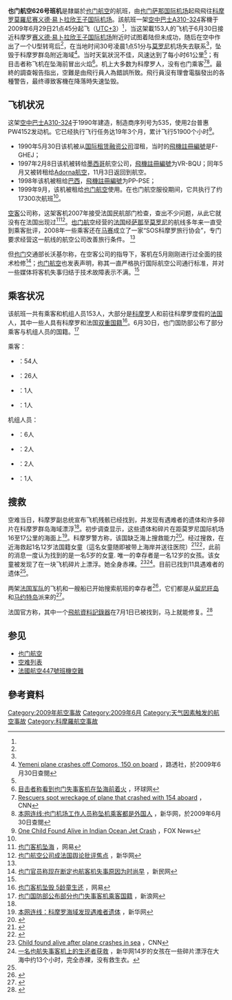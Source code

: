 {{noteTA
|T=zh-hans:也门航空626号班机空难; zh-hk:也門航空626號班機空難; zh-tw:葉門航空626號班機空難; 
|1=zh-hans:也门; zh-hk:也門; zh-tw:葉門; 
|2=zh-hans:科摩罗; zh-hk:科摩羅; zh-tw:葛摩; 
|3=zh-hans:空客; zh-hk:空客; zh-tw:空巴; 
}}

{{Infobox Airliner accident|
name=也门航空626号班机|
Crash image=Yemenia A310-300 7O-ADJ CDG 2005-7-2.png|
Image caption=失事客机（2005年摄于[[巴黎夏尔·戴高乐机场|巴黎夏尔·戴高乐机场]]）|
Date=2009年6月30日|
Type=人為錯誤導致失速|
Site=[[科摩罗群岛|科摩罗群岛]]附近 |
Coordinates={{Coord|11|18|59.34|S|43|19|37.15|E|region:KM_type:event|display=inline,title}}|
Fatalities=152|
Aircraft Type=[[空中客车A310|空中巴士A310-324]] |
Origin={{YEM}}[[萨那国际机场|萨那国际机场]] |
Destination={{COM}}[[莫羅尼|莫羅尼]][[赛义德·易卜拉欣王子国际机场|赛义德·易卜拉欣王子国际机场]] |
Operator=[[也门航空|也门航空]] |
Tail Number=7O-ADJ|
Passengers=142<ref name="chinanews1">[http://www.chinanews.com.cn/gj/gj-zd/news/2009/06-30/1755421.shtml 载153人也门航空客机印度洋失事 已发现幸存者] {{Wayback|url=http://www.chinanews.com.cn/gj/gj-zd/news/2009/06-30/1755421.shtml |date=20150606041312 }}，中国新闻网，2009年6月30日。</ref>|
Crew=11<ref name="chinanews1" />|
Survivors=1|
}}

'''也门航空626号班机'''是隸屬於[[也门航空|也门航空]]的航班，由[[也门|也门]][[萨那国际机场|萨那国际机场]]起飛飛往[[科摩罗|科摩罗]][[莫羅尼|莫羅尼]][[赛义德·易卜拉欣王子国际机场|赛义德·易卜拉欣王子国际机场]]。該航班一架[[空中巴士A310|空中巴士A310-324]]客機于2009年6月29日21点45分起飞（[[UTC+3|UTC+3]]）<ref name="XINHUA" />，当这架載153人的飞机于6月30日接近科摩罗[[赛义德·易卜拉欣王子国际机场|赛义德·易卜拉欣王子国际机场]]附近时试图着陆但未成功，随后在空中作出了一个U型转弯后<ref name="CNN" />，在当地时间30号凌晨1点51分与[[莫罗尼|莫罗尼]]机场失去联系<ref name="XINHUA" />，坠毁于科摩罗群岛附近海域<ref>[http://www.reuters.com/article/newsOne/idUSTRE55T03R20090630  Yemeni plane crashes off Comoros, 150 on board] {{Wayback|url=http://www.reuters.com/article/newsOne/idUSTRE55T03R20090630 |date=20200916072050 }}，路透社，於2009年6月30日查閱</ref>。当时天氣狀況不佳，风速达到了每小时61公里<ref name="XINHUA" />；有目击者称飞机在坠海前冒出火焰<ref>[http://world.huanqiu.com/roll/2009-07/502705.html  目击者称看到也门失事客机在坠海前着火] {{Wayback|url=http://world.huanqiu.com/roll/2009-07/502705.html |date=20181210154657 }}，环球网</ref>。机上大多数为科摩罗人，没有也门乘客<ref name="CNN">[http://edition.cnn.com/2009/WORLD/meast/06/29/yemen.plane.crash/index.html  Rescuers spot wreckage of plane that crashed with 154 aboard] {{Wayback|url=http://edition.cnn.com/2009/WORLD/meast/06/29/yemen.plane.crash/index.html |date=20201109012601 }}，CNN</ref><ref>[http://news.xinhuanet.com/world/2009-06/30/content_11626348.htm  本网连线:也门机场工作人员称坠机乘客都是外国人] {{Wayback|url=http://news.xinhuanet.com/world/2009-06/30/content_11626348.htm |date=20150218111236 }}，新华网，於2009年6月30日查閱</ref>。最終的調查報告指出，空難是由飛行員人為錯誤所致。飛行員沒有理會電腦發出的各種警告，最终導致客機在降落時失速坠毁。

== 飞机状况 ==
这架[[空中巴士A310|空中巴士A310-324]]于1990年建造，制造商序列号为535，使用2台普惠PW4152发动机。它已经执行飞行任务达19年3个月，累计飞行51900个小时<ref>[http://www.foxnews.com/story/0,2933,529499,00.html One Child Found Alive in Indian Ocean Jet Crash] {{Wayback|url=http://www.foxnews.com/story/0,2933,529499,00.html |date=20090704060829 }}，FOX News</ref>。
* 1990年5月30日该机被{{tsl|en|Air Liberté|法国自由航空}}从[[國際租賃財務公司|国际租赁融资公司]]湿租，当时的[[飛機註冊編號|飛機註冊編號]]是F-GHEJ；
* 1997年2月8日该机被转给[[墨西哥|墨西哥]]{{tsl|en|Aerocancun|Aerocancun}}航空公司，[[飛機註冊編號|飛機註冊編號]]为VR-BQU；同年5月又被转租给[[Adorna航空|Adorna航空]]，11月3日返回到{{tsl|en|Aerocancun|Aerocancun}}航空。
* 1998年该机被租给[[巴西|巴西]]{{tsl|en|Passaredo Transportes Aéreos|Passaredo航空运输公司}}，[[飛機註冊編號|飛機註冊編號]]为PP-PSE；
* 1999年9月，该机被租给[[也门航空|也门航空]]使用。在也门航空服役期间，它共执行了约17300次航班<ref name="CNN2" />。
[[空客|空客]]公司称，这架客机2007年接受法国民航部门检查，查出不少问题，从此它就没有在法国出现过<ref>[http://news.163.com/09/0701/07/5D4B4H2V000120GR.html 也门客机坠海] {{Wayback|url=http://news.163.com/09/0701/07/5D4B4H2V000120GR.html |date=20190221150414 }}，网易</ref><ref name="XINHUA3">[http://news.xinhuanet.com/world/2009-07/01/content_11633024.htm 也门航空公司成法国舆论批评焦点] {{Wayback|url=http://news.xinhuanet.com/world/2009-07/01/content_11633024.htm |date=20130313170941 }}，新华网</ref>。[[也门航空|也门航空]]经营的[[法国|法国]]经[[萨那|萨那]]至[[莫罗尼|莫罗尼]]的航线多年来一直受到乘客批评，2008年一些乘客还在[[马赛|马赛]]成立了一家“SOS科摩罗旅行协会”，专门要求经营这一航线的航空公司改善旅行条件。 <ref name="XINHUA3" />

但[[也门|也门]]交通部长沃基尔称，在空客公司的指导下，客机在5月刚刚进行过全面的技术检修<ref>[http://news.xinmin.cn/world/2009/07/01/2170878.html 也门官员称现在断定也航客机失事原因为时尚早] {{Wayback|url=http://news.xinmin.cn/world/2009/07/01/2170878.html |date=20160304193725 }}，新民网</ref>；[[也门航空|也门航空]]也发表声明，称其一直严格执行国际航空公司通行标准，并对一些媒体将客机失事归结于技术故障表示不满。<ref name="XINHUA3" />

== 乘客状况 ==
该航班一共有乘客和机组人员153人，大部分是[[科摩罗|科摩罗]]人和前往科摩罗度假的[[法国|法国]]人，其中一些人具有科摩罗和法国[[双重国籍|双重国籍]]<ref>[http://news.163.com/09/0701/08/5D4FL02Q000120GR.html 也门客机坠毁 5龄童生还] {{Wayback|url=http://news.163.com/09/0701/08/5D4FL02Q000120GR.html |date=20190221150414 }}，网易</ref>。6月30日，也门国防部公布了部分乘客与机组人员的国籍。<ref>[http://news.sina.com.cn/w/2009-06-30/203818125492.shtml 也门国防部公布部分也门失事客机乘客国籍] {{Wayback|url=http://news.sina.com.cn/w/2009-06-30/203818125492.shtml |date=20160304104735 }}，新浪网</ref>

乘客：
* {{COM}}：54人
* {{FRA}}：26人
* {{PLE}}：1人
* {{CAN}}：1人

机组人员：
* {{YEM}}：6人
* {{MAR}}：2人
* {{ETH}}：2人
* {{INA}}：1人
== 搜救 ==
空难当日，科摩罗副总统宣布飞机残骸已经找到，并发现有遇难者的遗体和许多碎片在科摩罗群岛海域漂浮<ref name="CNN" />。初步调查显示，这些遗体和碎片在距莫罗尼国际机场16至17公里的海面上<ref name="XINHUA">[http://news.xinhuanet.com/world/2009-06/30/content_11627093.htm   本网连线：科摩罗海域发现遇难者遗体] {{Wayback|url=http://news.xinhuanet.com/world/2009-06/30/content_11627093.htm |date=20100130082942 }}，新华网</ref>。科摩罗警方称，该国缺乏海上搜救能力<ref>{{Cite web |url=http://www.nytimes.com/2009/06/30/world/africa/30yemen.html |work=The New York Times |title=Jet Goes Down in Indian Ocean With 153 Aboard |accessdate=2009-07-01 |date=2009-06-30 |archive-date=2020-11-09 |archive-url=https://web.archive.org/web/20201109034334/http://www.nytimes.com/2009/06/30/world/africa/30yemen.html |dead-url=no }}</ref>。经过搜救，在近海救起1名12岁法国籍女童（這名女童随即被带上海岸并送往医院）<ref>{{Cite web |url=http://news.sina.com.cn/w/2009-07-01/075718129477.shtml |title=也门航班空难12岁女孩生还 新浪网 |accessdate=2009-07-01 |archive-date=2018-11-08 |archive-url=https://web.archive.org/web/20181108144448/http://news.sina.com.cn/w/2009-07-01/075718129477.shtml |dead-url=no }}</ref><ref>{{Cite web |url=http://news.xinhuanet.com/world/2009-07/01/content_11632111.htm |title=一名14岁法国少女在也航空难中幸存 新华网. 12岁的女孩在一些碎片漂浮在大海中约13个小时，完全赤裸，没有救生衣。 |accessdate=2009-07-01 |archive-date=2017-02-12 |archive-url=https://web.archive.org/web/20170212222824/http://news.xinhuanet.com/world/2009-07/01/content_11632111.htm |dead-url=no }}</ref>，此前的消息一度认为找到的是一名5岁的女童. 唯一的幸存者是一名12岁的女孩。该女童被发现了在一块飞机碎片上漂浮。她全身赤裸。<ref name="CNN2">[http://edition.cnn.com/2009/WORLD/meast/06/30/yemen.plane.crash/index.html  Child found alive after plane crashes in sea] {{Wayback|url=http://edition.cnn.com/2009/WORLD/meast/06/30/yemen.plane.crash/index.html |date=20201109040359 }}，CNN</ref><ref>[http://news.xinhuanet.com/world/2009-06/30/content_11628310.htm 一名也航失事客机上的生还者获救] {{Wayback|url=http://news.xinhuanet.com/world/2009-06/30/content_11628310.htm |date=20160613170711 }}，新华网14岁的女孩在一些碎片漂浮在大海中约13个小时，完全赤裸，没有救生衣。</ref>。目前已找到11具遇难者的遗体<ref name="XINHUA2" />。 

两架[[法國軍事|法国军队]]的飞机和一艘船已开始搜索航班的幸存者<ref name=bbc>{{Cite web|url=http://news.bbc.co.uk/2/hi/africa/8125664.stm|title=Yemen jet crashes in Indian Ocean|publisher=BBC News|accessdate=2009-07-01|date=2009-06-30|archive-date=2018-07-23|archive-url=https://web.archive.org/web/20180723193743/http://news.bbc.co.uk/2/hi/africa/8125664.stm|dead-url=no}}</ref>，它们都是从[[留尼旺岛|留尼旺岛]]和[[马约特岛|马约特岛]]派来的<ref name="france24">{{Cite web|title=Bodies 'found' from crashed Yemeni airliner|url=http://www.france24.com/en/20090630-yemeni-airways-wreckage-bodies-spotted-comoros-airbus-iy626|publisher=France 24|accessdate=2009-07-01|date=2009-06-30|archive-url=https://web.archive.org/web/20090703065038/http://www.france24.com/en/20090630-yemeni-airways-wreckage-bodies-spotted-comoros-airbus-iy626|archive-date=2009-07-03|dead-url=yes}}</ref>。

法国官方称，其中一个[[飞行记录器|飛航資料記錄器]]在7月1日已被找到，马上就能修复。<ref>{{Cite web |url = http://news.bbc.co.uk/2/hi/africa/8127947.stm |publisher = BBC News |title = Yemen plane's black box located |accessdate = 2009-07-01 |date = 2009-07-01 |archive-date = 2020-11-09 |archive-url = https://web.archive.org/web/20201109035915/http://news.bbc.co.uk/2/hi/africa/8127947.stm |dead-url = no }}</ref>

== 参见 ==
* [[也门航空|也门航空]]
* [[空难列表|空难列表]]
* [[法國航空447號班機空難|法國航空447號班機空難]]
== 參考資料 ==
{{reflist|2}}

{{2009年航空事故}}
[[Category:2009年航空事故|Category:2009年航空事故]]
[[Category:2009年6月|Category:2009年6月]]
[[Category:天气因素触发的航空事故|Category:天气因素触发的航空事故]]
[[Category:科摩羅航空事故|Category:科摩羅航空事故]]